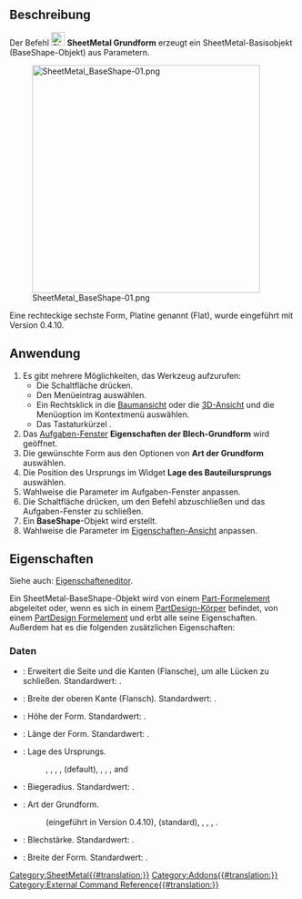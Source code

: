 {{UnfinishedDocu}}
<languages/>

{{Docnav/de
|[[SheetMetal_Forming/de|Prägen]]
|
|[[SheetMetal_Workbench/de|SheetMetal]]
|IconL=SheetMetal_Forming.svg
|IconR=
|IconC=Sheetmetal_workbench_icon.svg
}}

{{GuiCommand/de
|Name=SheetMetal BaseShape
|Name/de=SheetMetal Grundform
|MenuLocation=SheetMetal → Add base shape
|Workbenches=[[SheetMetal_Workbench/de|SheetMetal]]
|Version=0.3.10
|Shortcut={{KEY|H}}
}}

<span id="Description"></span>
==Beschreibung==

Der Befehl [[Image:SheetMetal_BaseShape.svg|24px]] '''SheetMetal Grundform''' erzeugt ein SheetMetal-Basisobjekt (BaseShape-Objekt) aus Parametern.

[[Image:SheetMetal_BaseShape-01.png|400px]]

{{Caption|Die fünf möglichen Grundformen: L-Form, U-Form, Wanne, Hut, und Kasten}}

Eine rechteckige sechste Form, Platine genannt (Flat), wurde eingeführt mit Version 0.4.10.

<span id="Usage"></span>
==Anwendung==

# Es gibt mehrere Möglichkeiten, das Werkzeug aufzurufen:
#* Die Schaltfläche {{Button|[[Image:SheetMetal_BaseShape.svg|16px]] [[SheetMetal_BaseShape/de|Add base shape]]}} drücken.
#* Den Menüeintrag {{MenuCommand|SheetMetal → [[Image:SheetMetal_BaseShape.svg|16px]] Add base shape}} auswählen.
#* Ein Rechtsklick in die [[Tree_View/de|Baumansicht]] oder die [[3D_View/de|3D-Ansicht]] und die Menüoption {{MenuCommand|SheetMetal → [[Image:SheetMetal_BaseShape.svg|16px]] Add base shape}} im Kontextmenü auswählen.
#* Das Tastaturkürzel {{KEY|H}}.
# Das [[Task_Panel/de|Aufgaben-Fenster]] '''Eigenschaften der Blech-Grundform'''  wird geöffnet.
# Die gewünschte Form aus den Optionen von '''Art der Grundform''' auswählen.
# Die Position des Ursprungs im Widget '''Lage des Bauteilursprungs''' auswählen.
# Wahlweise die Parameter im Aufgaben-Fenster anpassen.
# Die Schaltfläche {{Button|OK}} drücken, um den Befehl abzuschließen und das Aufgaben-Fenster zu schließen.
# Ein '''BaseShape'''-Objekt wird erstellt.
# Wahlweise die Parameter im [[Property_View/de|Eigenschaften-Ansicht]] anpassen.

<span id="Properties"></span>
==Eigenschaften==

Siehe auch: [[Property_editor/de|Eigenschafteneditor]].

Ein SheetMetal-BaseShape-Objekt wird von einem [[Part_Feature/de|Part-Formelement]] abgeleitet oder, wenn es sich in einem [[PartDesign_Body/de|PartDesign-Körper]] befindet, von einem [[PartDesign_Feature/de|PartDesign Formelement]]
und erbt alle seine Eigenschaften. Außerdem hat es die folgenden zusätzlichen Eigenschaften:

<span id="Data"></span>
===Daten===

{{Properties_Title/de|Parameters}}

* {{PropertyData/de|fill Gaps|Bool}}: Erweitert die Seite und die Kanten (Flansche), um alle Lücken zu schließen. Standardwert: {{TRUE}}.
* {{PropertyData/de|flangeWidth|Length}}: Breite der oberen Kante (Flansch). Standardwert: {{Value|5,00 mm}}.
* {{PropertyData/de|height|Length}}: Höhe der Form. Standardwert: {{Value|10,00 mm}}.
* {{PropertyData/de|length|Length}}: Länge der Form. Standardwert: {{Value|30,00 mm}}.
* {{PropertyData|origin Loc|Enumeration}}: Lage des Ursprungs.
*:  {{Value|-X,-Y}},  {{Value|-X,0}}, {{Value|-X,+Y}},  {{Value|0,-Y}}, {{Value|0,0}} (default),  {{Value|0,+Y}}, {{Value|+X,-Y}},  {{Value|+X,0}}, and {{Value|+X,+Y}}
* {{PropertyData/de|radius|Length}}: Biegeradius. Standardwert: {{Value|1,00 mm}}.
* {{PropertyData/de|shape Type|Enumeration}}: Art der Grundform.
*: {{Value|Flat}} (eingeführt in Version 0.4.10), {{Value|L-Shape}} (standard), {{Value|U-Shape}}, {{Value|Tub}}, {{Value|Hat}}, {{Value|Box}}.
* {{PropertyData/de|thickness|Length}}: Blechstärke. Standardwert: {{Value|1,00 mm}}.
* {{PropertyData/de|width|Length}}: Breite der Form. Standardwert: {{Value|20,00 mm}}.


{{Docnav/de
|[[SheetMetal_Forming/de|Prägen]]
|
|[[SheetMetal_Workbench/de|SheetMetal]]
|IconL=SheetMetal_Forming.svg
|IconR=
|IconC=Sheetmetal_workbench_icon.svg
}}

[[Category:SheetMetal{{#translation:}}]]
[[Category:Addons{{#translation:}}]]
[[Category:External Command Reference{{#translation:}}]]